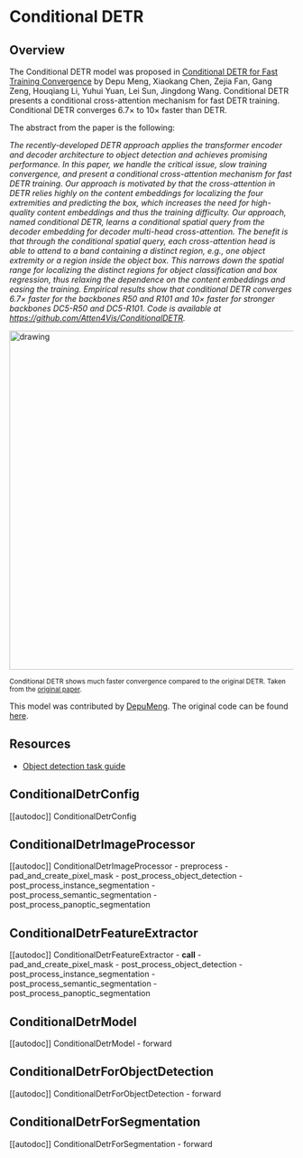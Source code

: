 <!--Copyright 2022 The HuggingFace Team. All rights reserved.

Licensed under the Apache License, Version 2.0 (the "License"); you may not use this file except in compliance with
the License. You may obtain a copy of the License at

http://www.apache.org/licenses/LICENSE-2.0

Unless required by applicable law or agreed to in writing, software distributed under the License is distributed on
an "AS IS" BASIS, WITHOUT WARRANTIES OR CONDITIONS OF ANY KIND, either express or implied. See the License for the
specific language governing permissions and limitations under the License.
-->

# Conditional DETR

## Overview

The Conditional DETR model was proposed in [Conditional DETR for Fast Training Convergence](https://arxiv.org/abs/2108.06152) by Depu Meng, Xiaokang Chen, Zejia Fan, Gang Zeng, Houqiang Li, Yuhui Yuan, Lei Sun, Jingdong Wang. Conditional DETR presents a conditional cross-attention mechanism for fast DETR training. Conditional DETR converges 6.7× to 10× faster than DETR.

The abstract from the paper is the following:

*The recently-developed DETR approach applies the transformer encoder and decoder architecture to object detection and achieves promising performance. In this paper, we handle the critical issue, slow training convergence, and present a conditional cross-attention mechanism for fast DETR training. Our approach is motivated by that the cross-attention in DETR relies highly on the content embeddings for localizing the four extremities and predicting the box, which increases the need for high-quality content embeddings and thus the training difficulty. Our approach, named conditional DETR, learns a conditional spatial query from the decoder embedding for decoder multi-head cross-attention. The benefit is that through the conditional spatial query, each cross-attention head is able to attend to a band containing a distinct region, e.g., one object extremity or a region inside the object box. This narrows down the spatial range for localizing the distinct regions for object classification and box regression, thus relaxing the dependence on the content embeddings and easing the training. Empirical results show that conditional DETR converges 6.7× faster for the backbones R50 and R101 and 10× faster for stronger backbones DC5-R50 and DC5-R101. Code is available at https://github.com/Atten4Vis/ConditionalDETR.*

<img src="https://huggingface.co/datasets/huggingface/documentation-images/resolve/main/transformers/model_doc/conditional_detr_curve.jpg"
alt="drawing" width="600"/>

<small> Conditional DETR shows much faster convergence compared to the original DETR. Taken from the <a href="https://arxiv.org/abs/2108.06152">original paper</a>.</small>

This model was contributed by [DepuMeng](https://huggingface.co/DepuMeng). The original code can be found [here](https://github.com/Atten4Vis/ConditionalDETR).

## Resources

- [Object detection task guide](./tasks/object_detection)

## ConditionalDetrConfig

[[autodoc]] ConditionalDetrConfig

## ConditionalDetrImageProcessor

[[autodoc]] ConditionalDetrImageProcessor
    - preprocess
    - pad_and_create_pixel_mask
    - post_process_object_detection
    - post_process_instance_segmentation
    - post_process_semantic_segmentation
    - post_process_panoptic_segmentation

## ConditionalDetrFeatureExtractor

[[autodoc]] ConditionalDetrFeatureExtractor
    - __call__
    - pad_and_create_pixel_mask
    - post_process_object_detection
    - post_process_instance_segmentation
    - post_process_semantic_segmentation
    - post_process_panoptic_segmentation

## ConditionalDetrModel

[[autodoc]] ConditionalDetrModel
    - forward

## ConditionalDetrForObjectDetection

[[autodoc]] ConditionalDetrForObjectDetection
    - forward

## ConditionalDetrForSegmentation

[[autodoc]] ConditionalDetrForSegmentation
    - forward
